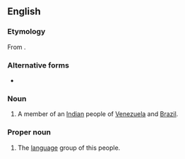 {{also|Yanomamö}}
==English==
{{wikipedia|Yanomami}}

===Etymology===
From {{bor|en|guu|yanōmami||man, human being}}.

===Alternative forms===
* {{l|en|Yanomami}}

===Noun===
{{en-noun|s|Yanomami|Yanomamis}}

# A member of an [[Indian]] people of [[Venezuela]] and [[Brazil]].

===Proper noun===
{{en-proper noun}}

# The [[language]] group of this people.